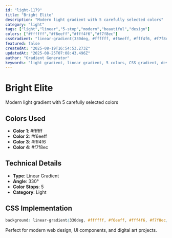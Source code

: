 ```yaml
---
id: "light-1179"
title: "Bright Elite"
description: "Modern light gradient with 5 carefully selected colors"
category: "light"
tags: ["light","linear","5-stop","modern","beautiful","design"]
colors: ["#ffffff","#f6eeff","#fff4f6","#f7f8ec"]
cssGradient: "linear-gradient(330deg, #ffffff, #f6eeff, #fff4f6, #f7f8ec)"
featured: false
createdAt: "2025-08-19T16:54:53.273Z"
updatedAt: "2025-08-25T07:08:43.496Z"
author: "Gradient Generator"
keywords: "light gradient, linear gradient, 5 colors, CSS gradient, design, #ffffff, #f6eeff, #fff4f6, #f7f8ec"
---
```


# Bright Elite

Modern light gradient with 5 carefully selected colors

## Colors Used
- **Color 1**: #ffffff
- **Color 2**: #f6eeff
- **Color 3**: #fff4f6
- **Color 4**: #f7f8ec

## Technical Details
- **Type**: Linear Gradient
- **Angle**: 330°
- **Color Stops**: 5
- **Category**: Light

## CSS Implementation
```css
background: linear-gradient(330deg, #ffffff, #f6eeff, #fff4f6, #f7f8ec);
```

Perfect for modern web design, UI components, and digital art projects.
